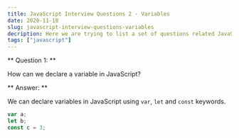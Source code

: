 ```yaml
---
title: JavaScript Interview Questions 2 - Variables
date: 2020-11-18
slug: javascript-interview-questions-variables
decription: Here we are trying to list a set of questions related JavaScript variables.
tags: ["javascript"]
---
```


** Question 1: **

How can we declare a variable in JavaScript?

** Answer: **

We can declare variables in JavaScript using `var`, `let` and `const` keywords.

```javascript
var a;
let b;
const c = 3;
```
